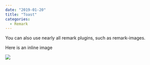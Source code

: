 ---
date: "2019-01-20"
title: "Toast"
categories:
  - Remark
---

You can also use nearly all remark plugins, such as remark-images.

Here is an inline image

![](./315.jpg)
